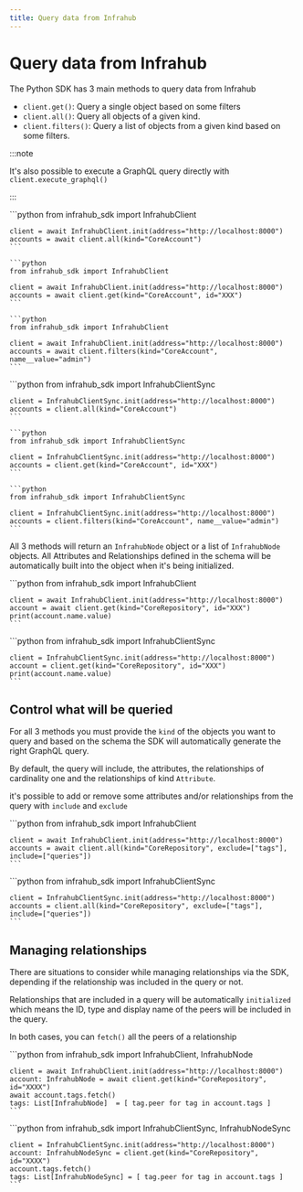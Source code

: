 ```yaml
---
title: Query data from Infrahub
---
```


# Query data from Infrahub

The Python SDK has 3 main methods to query data from Infrahub

- `client.get()`: Query a single object based on some filters
- `client.all()`: Query all objects of a given kind.
- `client.filters()`: Query a list of objects from a given kind based on some filters.

:::note

It's also possible to execute a GraphQL query directly with `client.execute_graphql()`

:::

<Tabs groupId="async-sync">
  <TabItem value="Async" default>
    ```python
    from infrahub_sdk import InfrahubClient

    client = await InfrahubClient.init(address="http://localhost:8000")
    accounts = await client.all(kind="CoreAccount")
    ```

    ```python
    from infrahub_sdk import InfrahubClient

    client = await InfrahubClient.init(address="http://localhost:8000")
    accounts = await client.get(kind="CoreAccount", id="XXX")
    ```

    ```python
    from infrahub_sdk import InfrahubClient

    client = await InfrahubClient.init(address="http://localhost:8000")
    accounts = await client.filters(kind="CoreAccount", name__value="admin")
    ```
  </TabItem>
  <TabItem value="Sync">
    ```python
    from infrahub_sdk import InfrahubClientSync

    client = InfrahubClientSync.init(address="http://localhost:8000")
    accounts = client.all(kind="CoreAccount")
    ```

    ```python
    from infrahub_sdk import InfrahubClientSync

    client = InfrahubClientSync.init(address="http://localhost:8000")
    accounts = client.get(kind="CoreAccount", id="XXX")
    ```

    ```python
    from infrahub_sdk import InfrahubClientSync

    client = InfrahubClientSync.init(address="http://localhost:8000")
    accounts = client.filters(kind="CoreAccount", name__value="admin")
    ```
  </TabItem>
</Tabs>

All 3 methods will return an `InfrahubNode` object or a list of `InfrahubNode` objects.
All Attributes and Relationships defined in the schema will be automatically built into the object when it's being initialized.

<Tabs groupId="async-sync">
  <TabItem value="Async" default>
    ```python
    from infrahub_sdk import InfrahubClient

    client = await InfrahubClient.init(address="http://localhost:8000")
    account = await client.get(kind="CoreRepository", id="XXX")
    print(account.name.value)
    ```
  </TabItem>
  <TabItem value="Sync">
    ```python
    from infrahub_sdk import InfrahubClientSync

    client = InfrahubClientSync.init(address="http://localhost:8000")
    account = client.get(kind="CoreRepository", id="XXX")
    print(account.name.value)
    ```
  </TabItem>
</Tabs>

## Control what will be queried

For all 3 methods you must provide the `kind` of the objects you want to query and based on the schema the SDK will automatically generate the right GraphQL query.

By default, the query will include, the attributes, the relationships of cardinality one and the relationships of kind `Attribute`.

it's possible to add or remove some attributes and/or relationships from the query with `include` and `exclude`

<Tabs groupId="async-sync">
  <TabItem value="Async" default>
    ```python
    from infrahub_sdk import InfrahubClient

    client = await InfrahubClient.init(address="http://localhost:8000")
    accounts = await client.all(kind="CoreRepository", exclude=["tags"], include=["queries"])
    ```
  </TabItem>
  <TabItem value="Sync">
    ```python
    from infrahub_sdk import InfrahubClientSync

    client = InfrahubClientSync.init(address="http://localhost:8000")
    accounts = client.all(kind="CoreRepository", exclude=["tags"], include=["queries"])
    ```
  </TabItem>
</Tabs>

## Managing relationships

There are situations to consider while managing relationships via the SDK, depending if the relationship was included in the query or not.

Relationships that are included in a query will be automatically `initialized` which means the ID, type and display name of the peers will be included in the query.

In both cases, you can `fetch()` all the peers of a relationship

<Tabs groupId="async-sync">
  <TabItem value="Async" default>
    ```python
    from infrahub_sdk import InfrahubClient, InfrahubNode

    client = await InfrahubClient.init(address="http://localhost:8000")
    account: InfrahubNode = await client.get(kind="CoreRepository", id="XXXX")
    await account.tags.fetch()
    tags: List[InfrahubNode]  = [ tag.peer for tag in account.tags ]
    ```
  </TabItem>
  <TabItem value="Sync">
    ```python
    from infrahub_sdk import InfrahubClientSync, InfrahubNodeSync

    client = InfrahubClientSync.init(address="http://localhost:8000")
    account: InfrahubNodeSync = client.get(kind="CoreRepository", id="XXXX")
    account.tags.fetch()
    tags: List[InfrahubNodeSync] = [ tag.peer for tag in account.tags ]
    ```
  </TabItem>
</Tabs>
